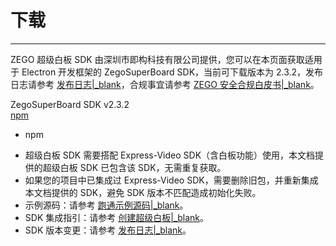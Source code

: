# 下载

- - -

ZEGO 超级白板 SDK 由深圳市即构科技有限公司提供，您可以在本页面获取适用于 Electron 开发框架的 ZegoSuperBoard SDK，当前可下载版本为 2.3.2，发布日志请参考 [发布日志\|_blank](!DownloadSDK/Release_Notes)，合规事宜请参考 [ZEGO 安全合规白皮书\|_blank](#16142)。

<div class="sdk-download-wrapper download-area">
  <div class="sdk-download-item-wrapper">
    <div class="download-title">ZegoSuperBoard SDK v2.3.2</div> 
    <div class="download-selector">
      <div class="download-select-wrapper" style="padding-right: 0;">
        <a class="download-target-btn" href="https://www.npmjs.com/package/zego-superboard-electron" target="_blank">npm</a>
        <ul class="download-dropdown-list">
          <li data-href="https://www.npmjs.com/package/zego-superboard-electron"
            class="dropdown-option">
            npm
          </li>
        </ul>
      </div>
    </div>
  </div>  
</div>


<Note title="Note">

- 超级白板 SDK 需要搭配 Express-Video SDK（含白板功能）使用，本文档提供的超级白板 SDK 已包含该 SDK，无需重复获取。
- 如果您的项目中已集成过 Express-Video SDK，需要删除旧包，并重新集成本文档提供的 SDK，避免 SDK 版本不匹配造成初始化失败。
- 示例源码：请参考 [跑通示例源码\|_blank](!Sample_Codes/Sample_Codes)。
- SDK 集成指引：请参考 [创建超级白板\|_blank](!QuickStart/CreateWboard)。
- SDK 版本变更：请参考 [发布日志\|_blank](!DownloadSDK/Release_Notes)。
  
</Note>

<!-- Zego-Split-Line Do Not Remove Me -->
